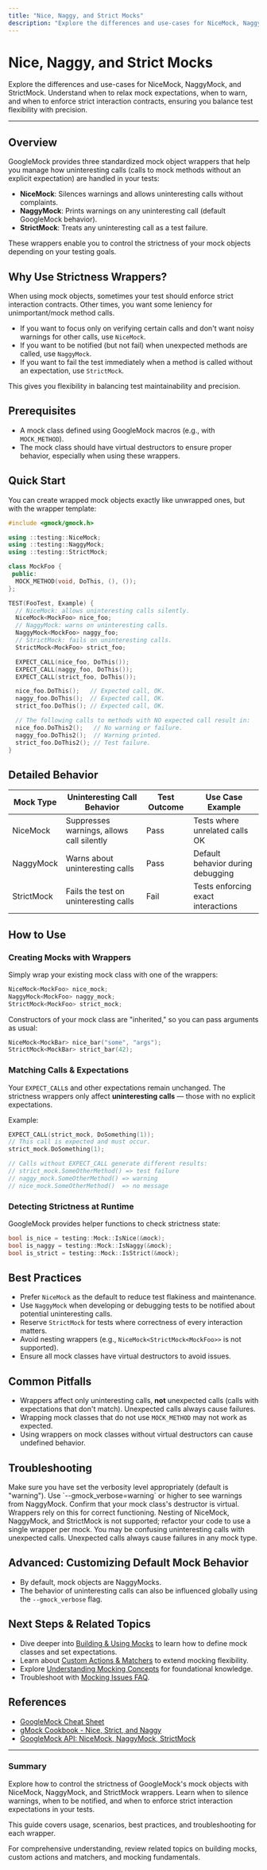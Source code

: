 ```yaml
---
title: "Nice, Naggy, and Strict Mocks"
description: "Explore the differences and use-cases for NiceMock, NaggyMock, and StrictMock. Understand when to relax mock expectations, when to warn, and when to enforce strict interaction contracts, ensuring you balance test flexibility with precision."
---
```


# Nice, Naggy, and Strict Mocks

Explore the differences and use-cases for NiceMock, NaggyMock, and StrictMock. Understand when to relax mock expectations, when to warn, and when to enforce strict interaction contracts, ensuring you balance test flexibility with precision.

---

## Overview

GoogleMock provides three standardized mock object wrappers that help you manage how uninteresting calls (calls to mock methods without an explicit expectation) are handled in your tests:

- **NiceMock**: Silences warnings and allows uninteresting calls without complaints.
- **NaggyMock**: Prints warnings on any uninteresting call (default GoogleMock behavior).
- **StrictMock**: Treats any uninteresting call as a test failure.

These wrappers enable you to control the strictness of your mock objects depending on your testing goals.

## Why Use Strictness Wrappers?

When using mock objects, sometimes your test should enforce strict interaction contracts. Other times, you want some leniency for unimportant/mock method calls.

- If you want to focus only on verifying certain calls and don't want noisy warnings for other calls, use `NiceMock`.
- If you want to be notified (but not fail) when unexpected methods are called, use `NaggyMock`.
- If you want to fail the test immediately when a method is called without an expectation, use `StrictMock`.

This gives you flexibility in balancing test maintainability and precision.

## Prerequisites

- A mock class defined using GoogleMock macros (e.g., with `MOCK_METHOD`).
- The mock class should have virtual destructors to ensure proper behavior, especially when using these wrappers.

## Quick Start

You can create wrapped mock objects exactly like unwrapped ones, but with the wrapper template:

```cpp
#include <gmock/gmock.h>

using ::testing::NiceMock;
using ::testing::NaggyMock;
using ::testing::StrictMock;

class MockFoo {
 public:
  MOCK_METHOD(void, DoThis, (), ());
};

TEST(FooTest, Example) {
  // NiceMock: allows uninteresting calls silently.
  NiceMock<MockFoo> nice_foo;
  // NaggyMock: warns on uninteresting calls.
  NaggyMock<MockFoo> naggy_foo;
  // StrictMock: fails on uninteresting calls.
  StrictMock<MockFoo> strict_foo;

  EXPECT_CALL(nice_foo, DoThis());
  EXPECT_CALL(naggy_foo, DoThis());
  EXPECT_CALL(strict_foo, DoThis());

  nice_foo.DoThis();   // Expected call, OK.
  naggy_foo.DoThis();  // Expected call, OK.
  strict_foo.DoThis(); // Expected call, OK.

  // The following calls to methods with NO expected call result in:
  nice_foo.DoThis2();   // No warning or failure.
  naggy_foo.DoThis2();  // Warning printed.
  strict_foo.DoThis2(); // Test failure.
}
```


## Detailed Behavior

| Mock Type    | Uninteresting Call Behavior                 | Test Outcome  | Use Case Example                    |
| ------------ | ------------------------------------------ | -------------| --------------------------------- |
| NiceMock     | Suppresses warnings, allows call silently | Pass          | Tests where unrelated calls OK     |
| NaggyMock    | Warns about uninteresting calls            | Pass          | Default behavior during debugging  |
| StrictMock   | Fails the test on uninteresting calls     | Fail          | Tests enforcing exact interactions |


## How to Use

### Creating Mocks with Wrappers

Simply wrap your existing mock class with one of the wrappers:

```cpp
NiceMock<MockFoo> nice_mock;
NaggyMock<MockFoo> naggy_mock;
StrictMock<MockFoo> strict_mock;
```

Constructors of your mock class are "inherited," so you can pass arguments as usual:

```cpp
NiceMock<MockBar> nice_bar("some", "args");
StrictMock<MockBar> strict_bar(42);
```

### Matching Calls & Expectations

Your `EXPECT_CALL`s and other expectations remain unchanged. The strictness wrappers only affect **uninteresting calls** — those with no explicit expectations.

Example:

```cpp
EXPECT_CALL(strict_mock, DoSomething(1));
// This call is expected and must occur.
strict_mock.DoSomething(1);

// Calls without EXPECT_CALL generate different results:
// strict_mock.SomeOtherMethod() => test failure
// naggy_mock.SomeOtherMethod() => warning
// nice_mock.SomeOtherMethod()  => no message
```

### Detecting Strictness at Runtime

GoogleMock provides helper functions to check strictness state:

```cpp
bool is_nice = testing::Mock::IsNice(&mock);
bool is_naggy = testing::Mock::IsNaggy(&mock);
bool is_strict = testing::Mock::IsStrict(&mock);
```

## Best Practices

- Prefer `NiceMock` as the default to reduce test flakiness and maintenance.
- Use `NaggyMock` when developing or debugging tests to be notified about potential uninteresting calls.
- Reserve `StrictMock` for tests where correctness of every interaction matters.
- Avoid nesting wrappers (e.g., `NiceMock<StrictMock<MockFoo>>` is not supported).
- Ensure all mock classes have virtual destructors to avoid issues.

## Common Pitfalls

- Wrappers affect only uninteresting calls, **not** unexpected calls (calls with expectations that don't match). Unexpected calls always cause failures.
- Wrapping mock classes that do not use `MOCK_METHOD` may not work as expected.
- Using wrappers on mock classes without virtual destructors can cause undefined behavior.

## Troubleshooting

<AccordionGroup title="Troubleshooting Strictness Wrapper Issues">
<Accordion title="No warnings when using NaggyMock">Make sure you have set the verbosity level appropriately (default is "warning"). Use `--gmock_verbose=warning` or higher to see warnings from NaggyMock.</Accordion>
<Accordion title="StrictMock does not fail on uninteresting calls">Confirm that your mock class's destructor is virtual. Wrappers rely on this for correct functioning.</Accordion>
<Accordion title="Compilation errors when nesting wrappers">Nesting of NiceMock, NaggyMock, and StrictMock is not supported; refactor your code to use a single wrapper per mock.</Accordion>
<Accordion title="Uninteresting calls still cause test failures">You may be confusing uninteresting calls with unexpected calls. Unexpected calls always cause failures in any mock type.</Accordion>
</AccordionGroup>

## Advanced: Customizing Default Mock Behavior

- By default, mock objects are NaggyMocks.
- The behavior of uninteresting calls can also be influenced globally using the `--gmock_verbose` flag.

## Next Steps & Related Topics

- Dive deeper into [Building & Using Mocks](/guides/mocking-advanced-usage/building-mocks) to learn how to define mock classes and set expectations.
- Learn about [Custom Actions & Matchers](/guides/mocking-advanced-usage/custom-actions-and-matchers) to extend mocking flexibility.
- Explore [Understanding Mocking Concepts](/overview/fundamentals-and-architecture/core-concepts-and-terminology) for foundational knowledge.
- Troubleshoot with [Mocking Issues FAQ](/faq/troubleshooting-and-best-practices/mocking-issues).

## References

- [GoogleMock Cheat Sheet](https://google.github.io/googletest/gmock_cheat_sheet.html#NiceStrictNaggy)
- [gMock Cookbook - Nice, Strict, and Naggy](https://google.github.io/googletest/gmock_cook_book.html#NiceStrictNaggy)
- [GoogleMock API: NiceMock, NaggyMock, StrictMock](https://google.github.io/googletest/reference/mocking.html#NiceMock)

---

### Summary
Explore how to control the strictness of GoogleMock's mock objects with NiceMock, NaggyMock, and StrictMock wrappers. Learn when to silence warnings, when to be notified, and when to enforce strict interaction expectations in your tests.

This guide covers usage, scenarios, best practices, and troubleshooting for each wrapper.

For comprehensive understanding, review related topics on building mocks, custom actions and matchers, and mocking fundamentals.